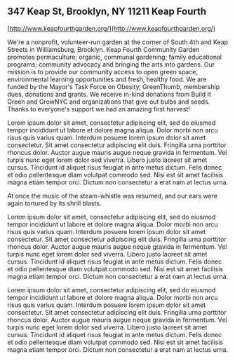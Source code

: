 347 Keap St, Brooklyn, NY 11211 Keap Fourth
-------------------------------------------

[http://www.keapfourthgarden.org/](http://www.keapfourthgarden.org/)

We're a nonprofit, volunteer-run garden at the corner of South 4th and Keap Streets in Williamsburg, Brooklyn. Keap Fourth Community Garden promotes permaculture; organic, communal gardening; family educational programs; community advocacy and bringing the arts into gardens. Our mission is to provide our community access to open green space, environmental learning opportunities and fresh, healthy food. We are funded by the Mayor's Task Force on Obesity, GreenThumb, membership dues, donations and grants. We receive in-kind donations from Build It Green and GrowNYC and organizations that give out bulbs and seeds. Thanks to everyone's support we had an amazing first harvest!

Lorem ipsum dolor sit amet, consectetur adipiscing elit, sed do eiusmod tempor incididunt ut labore et dolore magna aliqua. Dolor morbi non arcu risus quis varius quam. Interdum posuere lorem ipsum dolor sit amet consectetur. Sit amet consectetur adipiscing elit duis. Fringilla urna porttitor rhoncus dolor. Auctor augue mauris augue neque gravida in fermentum. Vel turpis nunc eget lorem dolor sed viverra. Libero justo laoreet sit amet cursus. Tincidunt id aliquet risus feugiat in ante metus dictum. Felis donec et odio pellentesque diam volutpat commodo sed. Nisi est sit amet facilisis magna etiam tempor orci. Dictum non consectetur a erat nam at lectus urna.


At once the music of the steam-whistle was resumed, and our ears were again tortured by its shrill blasts.

Lorem ipsum dolor sit amet, consectetur adipiscing elit, sed do eiusmod tempor incididunt ut labore et dolore magna aliqua. Dolor morbi non arcu risus quis varius quam. Interdum posuere lorem ipsum dolor sit amet consectetur. Sit amet consectetur adipiscing elit duis. Fringilla urna porttitor rhoncus dolor. Auctor augue mauris augue neque gravida in fermentum. Vel turpis nunc eget lorem dolor sed viverra. Libero justo laoreet sit amet cursus. Tincidunt id aliquet risus feugiat in ante metus dictum. Felis donec et odio pellentesque diam volutpat commodo sed. Nisi est sit amet facilisis magna etiam tempor orci. Dictum non consectetur a erat nam at lectus urna.

Lorem ipsum dolor sit amet, consectetur adipiscing elit, sed do eiusmod tempor incididunt ut labore et dolore magna aliqua. Dolor morbi non arcu risus quis varius quam. Interdum posuere lorem ipsum dolor sit amet consectetur. Sit amet consectetur adipiscing elit duis. Fringilla urna porttitor rhoncus dolor. Auctor augue mauris augue neque gravida in fermentum. Vel turpis nunc eget lorem dolor sed viverra. Libero justo laoreet sit amet cursus. Tincidunt id aliquet risus feugiat in ante metus dictum. Felis donec et odio pellentesque diam volutpat commodo sed. Nisi est sit amet facilisis magna etiam tempor orci. Dictum non consectetur a erat nam at lectus urna.